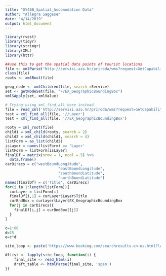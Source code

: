 ```yaml
---
title: "GY460_Spatial_Accomodation Data"
author: "Allegra Saggese"
date: "4/14/2019"
output: html_document
---
```


```r

library(rvest)
library(tidyr)
library(stringr) 
library(XML)
library(httr)

```

```r

##use this to get the spatial data points of tourist locations
file <- xmlParse("http://servisi.azo.hr/priroda/wms?request=GetCapabilities")
class(file)
roots <- xmlRoot(file)

geog_node <- xmlChildren(file, search =Service)
set <- getNodeSet(file, "//EX_GeographicBoundingBox")
xmlSApply(set, xmlValue) 

# Trying using xml_find_all here instead
file = read_xml('http://servisi.azo.hr/priroda/wms?request=GetCapabilities')
test = xml_find_all(file, '//Layer')
test = xml_find_all(file, '//EX_GeographicBoundingBox')
```

```r
rooty = xml_root(file)
child1 = xml_child(rooty, search = 2)
child2 = xml_child(child1, search = 4)
listForm = as_list(child2)
isLayer = names(listForm) == 'Layer'
listForm = listForm[isLayer]
finalDf = matrix(nrow = 1, ncol = 5) %>%
  data.frame()
carDirecs = c("westBoundLongitude",
                        "eastBoundLongitude",
                        "southBoundLatitude",
                        "northBoundLatitude")
names(finalDf) = c('Title', carDirecs)
for(i in 1:length(listForm)){
  curLayer = listForm[i]
  finalDf[i,1] = curLayer$Layer$Title
  curBndBox = curLayer$Layer$EX_GeographicBoundingBox
  for(j in carDirecs){
    finalDf[i,j] = curBndBox[[j]]
  }
}
```


```r
c=1:66
d=15
e=c*d

site_loop <- paste('https://www.booking.com/searchresults.en-us.html?label=gen173nr-1FCAEoggI46AdIM1gEaFCIAQGYATG4AQfIAQzYAQHoAQH4AQKIAgGoAgO4ApWbzuUFwAIB&sid=fec4720dd530160d33c2fe8791573d39&tmpl=searchresults&ac_click_type=b&ac_position=0&checkin_month=6&checkin_monthday=1&checkin_year=2019&checkout_month=6&checkout_monthday=2&checkout_year=2019&class_interval=1&dest_id=54&dest_type=country&dtdisc=0&from_sf=1&group_adults=2&group_children=0&inac=0&index_postcard=0&label_click=undef&no_rooms=1&postcard=0&raw_dest_type=country&room1=A%2CA&sb_price_type=total&search_selected=1&shw_aparth=1&slp_r_match=0&src=index&src_elem=sb&srpvid=fdcc8e4742ce00c6&ss=Croatia&ss_all=0&ss_raw=croatia&ssb=empty&sshis=0&rows=15&offset=', e, sep="")

dfList <- lapply(site_loop, function(i) {
    final_site <- read_html(i)
    draft_table <- htmlParse(final_site, 'span')
})

```


